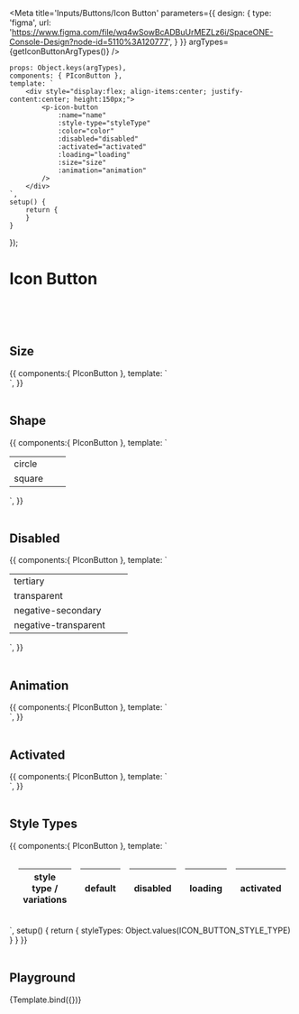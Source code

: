


<Meta title='Inputs/Buttons/Icon Button' parameters={{
    design: {
        type: 'figma',
        url: 'https://www.figma.com/file/wq4wSowBcADBuUrMEZLz6i/SpaceONE-Console-Design?node-id=5110%3A120777',
    }
}} argTypes={getIconButtonArgTypes()}
/>


    props: Object.keys(argTypes),
    components: { PIconButton },
    template: `
        <div style="display:flex; align-items:center; justify-content:center; height:150px;">
            <p-icon-button
                :name="name"
                :style-type="styleType"
                :color="color"
                :disabled="disabled"
                :activated="activated"
                :loading="loading"
                :size="size"
                :animation="animation"
            />
        </div>
    `,
    setup() {
        return {
        }
    }
});


# Icon Button

<br/>
<br/>
<br/>

## Size

<Canvas>
    <Story name="size">
        {{
            components:{ PIconButton },
            template: `
                <div style="display:flex; align-items:center; justify-content:center;">
                    <p-icon-button class="flex-shrink-0 mr-8" name="ic_refresh" size="sm" />
                    <p-icon-button class="flex-shrink-0 mr-8" name="ic_refresh" />
                    <p-icon-button class="flex-shrink-0 mr-8" name="ic_refresh" size="lg" />
                </div>`,
        }}
    </Story>
</Canvas>

<br/>
<br/>


## Shape
<Canvas>
    <Story name="Shape">
        {{
            components:{ PIconButton },
            template: `
<table>
    <tr>
        <td>circle</td>
        <td><p-icon-button style-type="tertiary" style="margin: 0.5rem" name="ic_refresh" shape="circle" /></td>
    </tr>
    <tr>
        <td>square</td>
        <td><p-icon-button style-type="tertiary" style="margin: 0.5rem" name="ic_refresh" shape="square" /></td>
    </tr>
</table>`,
        }}
    </Story>
</Canvas>

<br/>
<br/>


## Disabled

<Canvas>
    <Story name="Disabled">
        {{
            components:{ PIconButton },
            template: `
<table>
    <tr>
        <td>tertiary</td>
        <td><p-icon-button style-type="tertiary" style="margin: 0.5rem" name="ic_refresh" disabled /></td>
    </tr>
    <tr>
        <td>transparent</td>
        <td><p-icon-button style-type="transparent" style="margin: 0.5rem" name="ic_refresh" disabled /></td>
    </tr>
    <tr>
        <td>negative-secondary</td>
        <td><p-icon-button style-type="negative-secondary" style="margin: 0.5rem" name="ic_refresh" disabled /></td>
    </tr>
    <tr>
        <td>negative-transparent</td>
        <td><p-icon-button style-type="negative-transparent" style="margin: 0.5rem" name="ic_refresh" disabled /></td>
    </tr>
</table>`,
        }}
    </Story>
</Canvas>

<br/>
<br/>

## Animation

<Canvas>
    <Story name="Animation">
        {{
            components:{ PIconButton },
            template: `
                <div style="text-align:center">
                    <p-icon-button style-type="tertiary" animation="spin" style="margin: 0.5rem" name="ic_refresh" />
                    <p-icon-button style-type="transparent" animation="spin" style="margin: 0.5rem" name="ic_refresh" />
                </div>`,
        }}
    </Story>
</Canvas>

<br/>
<br/>


## Activated

<Canvas>
    <Story name="Activated">
        {{
            components:{ PIconButton },
            template: `
                <div style="text-align:center">
                    <p-icon-button style-type="transparent" style="margin: 0.5rem" name="ic_refresh" />
                    <p-icon-button style-type="transparent" :activated="true" style="margin: 0.5rem" name="ic_refresh" />
                </div>`,
        }}
    </Story>
</Canvas>

<br/>
<br/>

## Style Types
<Canvas>
    <Story name="Style Types">
        {{
            components:{ PIconButton },
            template: `
<table style="border-collapse: separate; border-spacing: 16px;">
    <thead>
        <tr>
            <th colspan="2">style type / variations</th>
            <th>default</th>
            <th>disabled</th>
            <th>loading</th>
            <th>activated</th>
        </tr>
    </thead>
    <tbody>
        <template v-for="(styleType) in styleTypes">
            <tr :key="styleType">
                <th colspan="2">{{styleType}}</th>
                <td><p-icon-button :style-type="styleType" name="ic_search" /></td>
                <td><p-icon-button :style-type="styleType" name="ic_search" disabled /></td>
                <td><p-icon-button :style-type="styleType" name="ic_search" loading /></td>
                <td><p-icon-button :style-type="styleType" name="ic_search" activated /></td>
            </tr>
        </template>
    </tbody>
</table>`,
            setup() {
                return {
                    styleTypes: Object.values(ICON_BUTTON_STYLE_TYPE)
                }
            }
        }}
    </Story>
</Canvas>

<br/>
<br/>


## Playground

<Canvas>
    <Story name="Playground" >
        {Template.bind({})}
    </Story>
</Canvas>

<ArgsTable story="Playground" />
